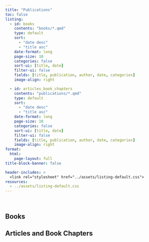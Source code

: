 ```yaml
---
title: "Publications"
toc: false
listing:
  - id: books
    contents: "books/*.qmd"
    type: default
    sort: 
      - "date desc"
      - "title asc"
    date-format: long
    page-size: 10
    categories: false
    sort-ui: [title, date]
    filter-ui: false
    fields: [title, publication, author, date, categories]
    image-align: right

  - id: articles_book_chapters
    contents: "publications/*.qmd"
    type: default
    sort: 
      - "date desc"
      - "title asc"
    date-format: long
    page-size: 10
    categories: false
    sort-ui: [title, date]
    filter-ui: false
    fields: [title, publication, author, date, categories]
    image-align: right
format: 
  html: 
    page-layout: full
title-block-banner: false

header-includes: >
  <link rel="stylesheet" href="../assets/listing-default.css">
resources:
  - ../assets/listing-default.css
---
```


<br>

## **Books**

::: {#books}
:::

## **Articles and Book Chapters**

::: {#articles_book_chapters}
:::
